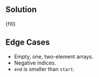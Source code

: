 

## Solution

<MDXCodeBlock>{fill}</MDXCodeBlock>

## Edge Cases

- Empty, one, two-element arrays.
- Negative indices.
- `end` is smaller than `start`.
